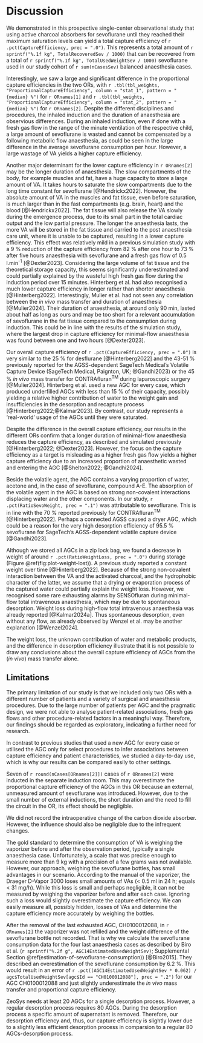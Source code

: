 # Discussion

We demonstrated in this prospective single-center observational study that using
active charcoal absorbers for sevoflurane until they reached their maximum saturation
levels can yield a total capture efficiency of `r .pct(CaptureEfficiency, prec = ".0")`.
This represents a total amount of `r sprintf("%.1f kg", TotalRecoveredSev / 1000)`
that can be recovered from a total of `r sprintf("%.1f kg", TotalUsedWeightSev / 1000)`
sevoflurane used in our study cohort of `r sum(nCasesSev)` balanced anaesthesia cases.

Interestingly, we saw a large and
significant difference in the proportional capture efficiencies
in the two ORs, with
`r .tbl(tbl_weights, "ProportionalCaptureEfficiency", column = "stat_1", pattern = "{median} %")` for `r ORnames[1]`
and
`r .tbl(tbl_weights, "ProportionalCaptureEfficiency", column = "stat_2", pattern = "{median} %")`  for `r ORnames[2]`.
Despite the different disciplines and procedures,
the inhaled induction and the duration of anaesthesia are observious differences.
During an inhaled induction, even if done with a fresh gas flow
in the range of the minute ventilation of the respective child, a large amount
of sevoflurane is wasted and cannot be compensated by a following metabolic
flow anaesthesia, as could be seen in the large difference in the average sevoflurane
consumption per hour.
However, a large wastage of VA yields a higher capture efficiency.

Another major determinant for the lower capture efficiency in `r ORnames[2]`
may be the longer duration of anaesthesia.
The slow compartments of the body, for example muscles and fat,
have a huge capacity to store a large amount of VA.
It takes hours to saturate the slow compartments
due to the long time constant for sevoflurane [@Hendrickx2022].
However, the absolute amount of VA
in the muscles and fat tissue, even before saturation, is much larger than in
the fast compartments (e.g. brain, heart) and the blood [@Hendrickx2022].
The fat tissue will also release the VA slowly during
the emergence process,
due to its small part in the total cardiac output and the low partial pressure.
The longer the anaesthesia lasts, the more VA will be stored
in the fat tissue and carried to the post anaesthesia care unit, where it is
unable to be captured, resulting in a lower capture efficiency.
This effect was relatively mild in a previous simulation study with a 9 %
reduction of the capture efficiency from 82 % after one hour to 73 % after five hours
anaesthesia with sevoflurane and a fresh gas flow of 0.5 l.min^-1^ [@Dexter2023].
Considering the large volume of fat tissue and the
theoretical storage capacity, this seems significantly underestimated and could
partially explained by the wasteful high fresh gas flow during the
induction period over 15 minutes.
Hinterberg et al. had also recognised a much lower capture efficiency
in longer rather than shorter anaesthesia [@Hinterberg2022].
Interestingly, Mulier et al. had not seen any correlation between the *in vivo*
mass transfer and duration of anaesthesia [@Mulier2024].
Their duration of anaesthesia, at around only 90 min, lasted about half as long
as ours and may be too short for a relevant accumulation
of sevoflurane in the fat tissue compared to the consumption during induction.
This could be in line with the results of
the simulation study, where the largest drop in capture efficiency for
minimal-flow anaesthesia was found between one and two hours [@Dexter2023].

Our overall capture efficiency of `r .pct(CaptureEfficiency, prec = ".0")`
is very similar to the 25 % for desflurane [@Hinterberg2022] and the 43-51 %
previously reported for the
AGSS-dependent SageTech Medical's Volatile Capture Device
(SageTech Medical, Paignton, UK; @Gandhi2023) or the 45 % *in vivo* mass transfer
for CONTRAfluran^TM^ during laparoscopic surgery [@Mulier2024].
Hinterberg et al. used a new AGC for every case, which produced underfilled AGCs
with less than 15 % of their capacity,
possibly yielding a relative higher contribution of water to the weight gain and
insufficiencies in the desorption and recapture process [@Hinterberg2022;@Kalmar2023].
By contrast, our study represents a 'real-world' usage of the AGCs until they
were saturated.

Despite the difference in the overall capture efficiency, our results
in the different ORs confirm
that a longer duration of minimal-flow anaesthesia reduces
the capture efficiency, as described and simulated previously
[@Hinterberg2022; @Dexter2023].
However, the focus on the capture efficiency as a target is misleading as a higher fresh gas
flow yields a higher capture efficiency due to an increased proportion of
anaesthetic wasted and entering the AGC [@Shelton2022; @Gandhi2024].

Beside the volatile agent, the AGC contains a varying proportion of
water, acetone and, in the case of sevoflurane, compound A-E.
The absorption of the volatile agent in the AGC is based on strong non-covalent
interactions displacing water and the other components.
In our study, `r .pct(RatioSevoWeight, prec = ".1")`
was attributable to sevoflurane.
This is in line with the 70 % reported previously for CONTRAfluran^TM^ [@Hinterberg2022].
Perhaps a connected AGSS caused a dryer AGC, which could be a reason for the very high
desorption efficiency of 95.5 % sevoflurane for SageTech's AGSS-dependent volatile capture device [@Gandhi2023].

Although we stored all AGCs in a zip lock bag, we found a
decrease in weight of around `r .pct(RatioWeightLoss, prec = ".0")`
during storage (Figure \@ref(fig:plot-weight-lost)).
A previous study reported a constant weight over time [@Hinterberg2022].
Because of the strong non-covalent interaction between the VA and
the activated charcoal, and the hydrophobic character of the latter,
we assume that a drying or evaporation process of the captured water could partially explain the weight loss.
However, we recognised some rare exhausting alarms by SENSOfluran during
minimal-flow total intravenous anaesthesia, which may be due to spontaneous desorption.
Weight loss during high-flow total intravenous anaesthesia was already reported
[@Kalmar2024a].
Thus spontaneous desorption, even without any flow, as already observed by
Wenzel et al. may be another explanation [@Wenzel2024].

The weight loss, the unknown contribution of water and metabolic products,
and the difference in desorption efficiency illustrate
that it is not possible to draw any conclusions about the overall
capture efficiency of AGCs from the (*in vivo*) mass transfer alone.

## Limitations

The primary limitation of our study is that we included only two
ORs with a different number of patients and a variety of surgical and
anaesthesia procedures.
Due to the large number of patients per AGC and the pragmatic design,
we were not able to analyse patient-related associations, fresh gas flows and
other procedure-related factors in a meaningful way.
Therefore, our findings should be regarded as exploratory,
indicating a further need for research.

In contrast to previous studies that used a new AGC for every case or
utilised the AGC only for select procedures to infer associations between capture
efficiency and patient characteristics,
we studied a day-to-day use,
which is why our results can be compared easily to other settings.

Seven of `r round(nCases[ORnames[2]])` cases of `r ORnames[2]` were inducted in the separate induction room.
This may overestimate the proportional capture efficiency
of the AGCs in this OR because an external, unmeasured amount of
sevoflurane was introduced.
However, due to the small number of external inductions, the short duration and
the need to fill the circuit in the OR, its effect should be negligible.

We did not record the intraoperative change of the carbon dioxide absorber.
However, the influence should also be negligible due to the infrequent changes.

The gold standard to determine the consumption of VA is weighing
the vaporizer before and after the observation period, typically a single
anaesthesia case.
Unfortunately, a scale that was precise enough to measure more than 9 kg with
a precision of a few grams was not available.
However, our approach, weighing the sevoflurane bottles, has small advantages
in our scenario.
According to the manual of the vaporizer, the Draeger D-Vapor 3000 loses small
amounts of VAs (< 0.5 ml in 24 h; equals < 31 mg/h).
While this loss is small and perhaps negligible,
it can not be measured by weighing the vaporizer before and after each case.
Ignoring such a loss would slightly overestimate the capture efficiency.
We can easily measure all, possibly hidden, losses of
VAs and determine the capture efficiency more accurately by weighing the bottles.

After the removal of the last exhausted AGC, CH0100012088, in `r ORnames[2]`
the vaporizer was not refilled and the weight difference of the sevoflurane bottle
not recorded.
That is why we calculate the sevoflurane consumption data for the four last
anaesthesia cases as described by Biro et al.
(`r sprintf("%.2f g", AGC14EstimatedUsedWeightSev)`; Supplemental Section \@ref(estimation-of-sevoflurane-consumption)) [@Biro2015].
They described an overestimation of the sevoflurane consumption by 6.2 %.
This would result in an error of
`r .pct((AGC14EstimatedUsedWeightSev * 0.062) / agc$TotalUsedWeightSev[agc$Id == "CH0100012088"], prec = ".2")`
for our AGC CH0100012088
and just slightly underestimate the *in vivo* mass transfer and proportional
capture efficiency.

ZeoSys needs at least 20 AGCs for a single desorption process.
However, a regular desorption process requires 80 AGCs.
During the desorption process a specific amount of supernatant is removed.
Therefore, our desorption efficiency and, thus, our capture efficiency is
slightly lower due to a slightly less efficient desorption process in comparsion
to a regular 80 AGCs-desorption process.
